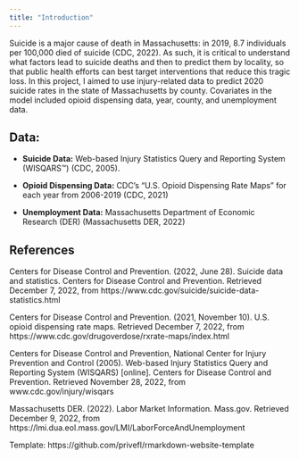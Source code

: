 ```yaml
---
title: "Introduction"
---
```


Suicide is a major cause of death in Massachusetts: in 2019, 8.7 individuals per 100,000 died of suicide (CDC, 2022). As such, it is critical to understand what factors lead to suicide deaths and then to predict them by locality, so that public health efforts can best target interventions that reduce this tragic loss. In this project, I aimed to use injury-related data to predict 2020 suicide rates in the state of Massachusetts by county. Covariates in the model included opioid dispensing data, year, county, and unemployment data. 

## Data:

- **Suicide Data:** Web-based Injury Statistics Query and Reporting System (WISQARS™) (CDC, 2005). 

- **Opioid Dispensing Data:** CDC’s “U.S. Opioid Dispensing Rate Maps” for each year from 2006-2019 (CDC, 2021)

- **Unemployment Data:** Massachusetts Department of Economic Research (DER) (Massachusetts DER, 2022)

## References

Centers for Disease Control and Prevention. (2022, June 28). Suicide data and statistics. Centers for Disease Control and Prevention. Retrieved December 7, 2022, from https://www.cdc.gov/suicide/suicide-data-statistics.html 

Centers for Disease Control and Prevention. (2021, November 10). U.S. opioid dispensing rate maps. Retrieved December 7, 2022, from https://www.cdc.gov/drugoverdose/rxrate-maps/index.html

Centers for Disease Control and Prevention, National Center for Injury Prevention and Control (2005). Web-based Injury Statistics Query and Reporting System (WISQARS) [online]. Centers for Disease Control and Prevention. Retrieved November 28, 2022, from www.cdc.gov/injury/wisqars

Massachusetts DER. (2022). Labor Market Information. Mass.gov. Retrieved December 9, 2022, from https://lmi.dua.eol.mass.gov/LMI/LaborForceAndUnemployment 

Template: https://github.com/privefl/rmarkdown-website-template
